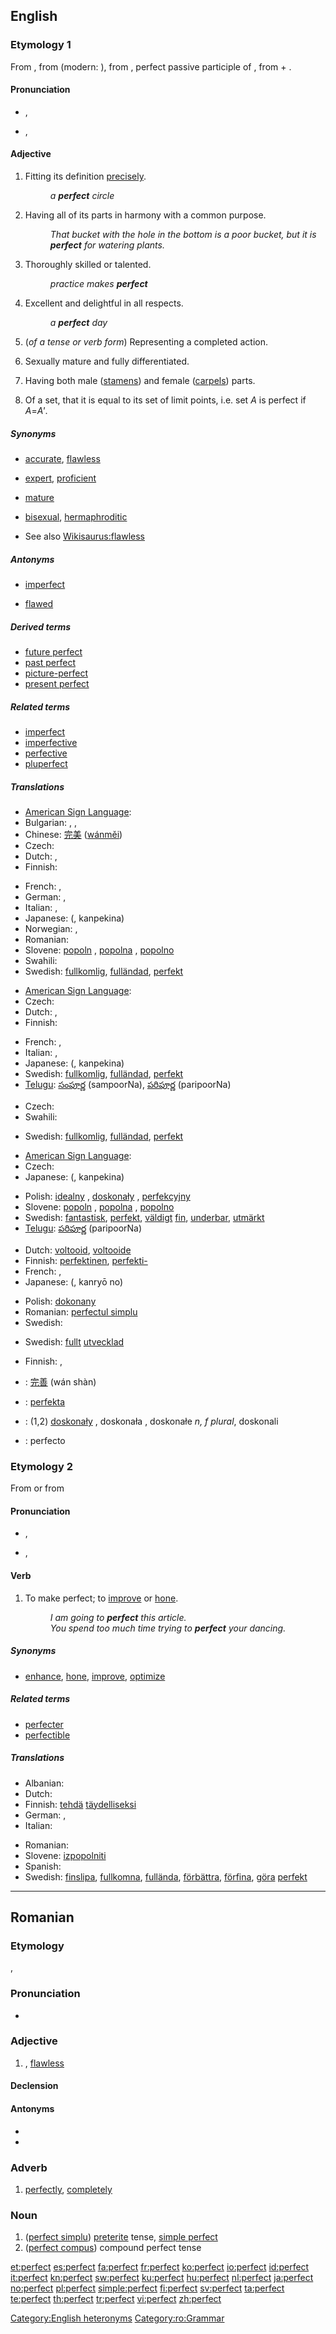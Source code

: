 {{wikipedia|dab=perfect}}
==English==

{{rank|sister|occasion|enemy|729|perfect|bright|scarcely|Paris}}

===Etymology 1===
From {{etyl|enm}} {{term|perfit|lang=enm}}, from {{etyl|fro}} {{term|parfit|lang=fro}} (modern: {{term|parfait|lang=fr}}), from {{etyl|la}} {{term|perfectus|lang=la}}, perfect passive participle of {{term|perficere||to finish|lang=la}}, from {{term|per-||through, thorough|lang=la}} + {{term|facere||to do, to make|lang=la}}.

====Pronunciation====
* {{a|UK}} {{IPA|/ˈpɜː(ɹ).fɪkt/|/ˈpɜː(ɹ).fɛkt/}}, {{SAMPA|/"p3:(r).fIkt/|/"p3:(r).fEkt/}}
* {{a|US}} {{IPA|/ˈpɝːfɪkt/|/ˈpɝːfɛkt/}}, {{SAMPA|/"p3`:fIkt/|/"p3:fEkt/}}
*: {{audio|en-us-perfect-adj.ogg|Audio (US)}}

====Adjective====
{{en-adj}}

# Fitting its definition [[precisely]].
#: ''a '''perfect''' circle''
# Having all of its parts in harmony with a common purpose.
#: ''That bucket with the hole in the bottom is a poor bucket, but it is '''perfect''' for watering plants.''
# Thoroughly skilled or talented.
#: ''practice makes '''perfect'''''
# Excellent and delightful in all respects.
#: ''a '''perfect''' day''
# {{grammar}} (''of a tense or verb form'') Representing a completed action.
# {{biology}} Sexually mature and fully differentiated.
# {{botany}} Having both male ([[stamen]]s) and female ([[carpel]]s) parts.
# {{analysis}} Of a set, that it is equal to its set of limit points, i.e. set ''A'' is perfect if ''A''=<i>A'</i>.

=====Synonyms=====
* {{sense|fitting its definition precisely}} [[accurate]], [[flawless]]
* {{sense|thoroughly skilled or talented}} [[expert]], [[proficient]]
* {{sense|biology: sexually mature and fully differentiated}} [[mature]]
* {{sense|botany: having both male and female parts}} [[bisexual]], [[hermaphroditic]]
<!--* [[parfit]]<!--archaic or obsolete-->
* See also [[Wikisaurus:flawless]]

=====Antonyms=====
* {{sense|botany: having both male and female parts}} [[imperfect]]
* [[flawed]]

=====Derived terms=====
* [[future perfect]]
* [[past perfect]]
* [[picture-perfect]]
* [[present perfect]]

=====Related terms=====
* [[imperfect]]
* [[imperfective]]
* [[perfective]]
* [[pluperfect]]

=====Translations=====
{{trans-top|fitting its definition precisely}}
* [[American Sign Language]]: {{tø|ase|SmallO@NearTipThumb-PalmDown-SmallO@CenterChesthigh-PalmUp CirclesSurface Contact|xs=American Sign Language}}
* Bulgarian: {{t+|bg|съвършен|m|tr=sǎvǎršen|sc=Cyrl}}, {{t+|bg|съвършена|f|tr=sǎvǎršena|sc=Cyrl}}, {{t+|bg|съвършено|n|tr=sǎvǎršeno|sc=Cyrl}}
* Chinese: [[完美]] ([[wánměi]])
* Czech: {{t-|cs|dokonalý|m}}
* Dutch: {{t+|nl|perfect}}, {{t-|nl|perfecte}}
* Finnish: {{t+|fi|täydellinen}}
{{trans-mid}}
* French: {{t+|fr|parfait|m}}, {{t+|fr|parfaite|f}}
* German: {{t+|de|perfekt}}, {{t+|de|vollkommen}}
* Italian: {{t+|it|perfetto|m}}, {{t+|it|perfetta|f}}
* Japanese: {{Jpan|[[完璧な]]}} ({{Jpan|[[かんぺきな]]}}, kanpekina)
* Norwegian: {{t|no|perfekt|m|f|n}},  {{t|no|perfekte|p}}
* Romanian: {{t-|ro|perfect}}
* Slovene: [[popoln]] {{m}}, [[popolna]] {{f}}, [[popolno]] {{n}}
* Swahili: {{t|sw|makini|xs=Swahili}}
* Swedish: [[fullkomlig]], [[fulländad]], [[perfekt]]
{{trans-bottom}}

{{trans-top|having all of its parts in harmony with a common purpose}}
* [[American Sign Language]]: {{tø|ase|SmallO@NearTipThumb-PalmDown-SmallO@CenterChesthigh-PalmUp CirclesSurface Contact|xs=American Sign Language}}
* Czech: {{t-|cs|dokonalý|m}}
* Dutch: {{t+|nl|perfect}}, {{t-|nl|perfecte}}
* Finnish: {{t+|fi|täydellinen}}
{{trans-mid}}
* French: {{t+|fr|parfait|m}}, {{t+|fr|parfaite|f}}
* Italian: {{t+|it|perfetto|m}}, {{t+|it|perfetta|f}}
* Japanese: {{Jpan|[[完璧な]]}} ({{Jpan|[[かんぺきな]]}}, kanpekina)
* Swedish: [[fullkomlig]], [[fulländad]], [[perfekt]]
* [[Telugu]]: [[సంపూర్ణ]] (sampoorNa), [[పరిపూర్ణ]] (paripoorNa)
{{trans-bottom}}

{{trans-top|thoroughly skilled or talented}}
* Czech: {{t-|cs|dokonalý|m}}
* Swahili: {{t|sw|makini|xs=Swahili}}
{{trans-mid}}
* Swedish: [[fullkomlig]], [[fulländad]], [[perfekt]]
{{trans-bottom}}

{{trans-top|excellent and delightful in all respects}}
* [[American Sign Language]]: {{tø|ase|SmallO@NearTipThumb-PalmDown-SmallO@CenterChesthigh-PalmUp CirclesSurface Contact|xs=American Sign Language}}
* Czech: {{t-|cs|dokonalý|m}}
* Japanese: {{Jpan|[[完璧な]]}} ({{Jpan|[[かんぺきな]]}}, kanpekina)
{{trans-mid}}
* Polish: [[idealny]] {{m}}, [[doskonały]] {{m}}, [[perfekcyjny]] {{m}}
* Slovene: [[popoln]] {{m}}, [[popolna]] {{f}}, [[popolno]] {{n}}
* Swedish: [[fantastisk]], [[perfekt]], [[väldigt]] [[fin]], [[underbar]], [[utmärkt]]
* [[Telugu]]: [[పరిపూర్ణ]] (paripoorNa)
{{trans-bottom}}

{{trans-top|grammar: of a tense or verb form: representing a completed action}}
* Dutch: [[voltooid]], [[voltooide]]
* Finnish: [[perfektinen]], [[perfekti-]]
* French: {{t+|fr|parfait|m}}, {{t+|fr|parfaite|f}}
* Japanese: {{Jpan|[[完了]]の}} ({{Jpan|[[かんりょう]]の}}, kanryō no)
{{trans-mid}}
* Polish: [[dokonany]]
* Romanian: [[perfectul simplu]]
* Swedish: {{t+|sv|perfekt}}
{{trans-bottom}}

{{trans-top|biology: sexually mature and fully differentiated}}
* Swedish: [[fullt]] [[utvecklad]]
{{trans-mid}}
{{trans-bottom}}

{{trans-top|botany: having both male and female parts}}
* Finnish: {{t-|fi|kaksineuvoinen}}, {{t+|fi|täydellinen}}
{{trans-mid}}
{{trans-bottom}}

{{checktrans-top}}
* {{ttbc|Chinese}}: [[完善]] (wán shàn)
* {{ttbc|Ido}}: [[perfekta]]
* {{ttbc|Polish}}: (1,2) [[doskonały]] {{m}}, doskonała {{f}}, doskonałe ''n, f plural'', doskonali {{m}} {{p}}
* {{ttbc|Spanish}}: perfecto
{{checktrans-bottom}}

===Etymology 2===
From {{term|perfect#Adjective|perfect}} {{qualifier|adjective}} or from {{etyl|la|en}} {{term|perfectus||lang=la}}

====Pronunciation====
* {{a|UK}} {{IPA|/pə(ɹ)ˈfɛkt/}}, {{SAMPA|/p@(r)"fEkt/}}
* {{a|US}} {{IPA|/pɚˈfɛkt/}}, {{SAMPA|/p@`"fEkt/}}
*: {{audio|en-us-perfect-verb.ogg|Audio (US)}}

====Verb====
{{en-verb}}

# {{transitive}} To make perfect; to [[improve]] or [[hone]].
#: ''I am going to '''perfect''' this article.''
#: ''You spend too much time trying to '''perfect''' your dancing.''

=====Synonyms=====
* [[enhance]], [[hone]], [[improve]], [[optimize]]

=====Related terms=====
* [[perfecter]]
* [[perfectible]]

=====Translations=====
{{trans-top|make perfect}}
* Albanian: {{t|sq|përsos}}
* Dutch: {{t+|nl|perfectioneren}}
* Finnish: [[tehdä]] [[täydellinen|täydelliseksi]]
* German: {{t-|de|vollenden}}, {{t-|de|perfektionieren}}
* Italian: {{t-|it|perfezionare}}
{{trans-mid}}
* Romanian: {{t+|ro|perfecta}}
* Slovene: [[izpopolniti]]
* Spanish: {{t-|es|perfeccionar}}
* Swedish: [[finslipa]], [[fullkomna]], [[fullända]], [[förbättra]], [[förfina]], [[göra]] [[perfekt]]
{{trans-bottom}}

[[Category:English heteronyms]]

----

==Romanian==

===Etymology===
{{etyl|la|ro}} {{term|lang=la|perfectus}}, {{etyl|de|ro}} {{term|lang=de|perfekt}}

===Pronunciation===
* {{IPA|[perˈfekt]|lang=ro}}

===Adjective===
{{ro-adj|4}}

# {{l|ro|perfect}}, [[flawless]]

====Declension====
{{ro-adj-4|mpl=perfecţi}}

====Antonyms====
* {{l|ro|imperfect}}
* {{l|ro|nedesăvârşit}}

===Adverb===
{{ro-adv}}

# [[perfectly]], [[completely]]

===Noun===
{{ro-noun|n}}

# ([[perfect simplu]]) [[preterite]] tense, [[simple perfect]]
# ([[perfect compus]]) compound perfect tense

[[Category:ro:Grammar]]

[[et:perfect]]
[[es:perfect]]
[[fa:perfect]]
[[fr:perfect]]
[[ko:perfect]]
[[io:perfect]]
[[id:perfect]]
[[it:perfect]]
[[kn:perfect]]
[[sw:perfect]]
[[ku:perfect]]
[[hu:perfect]]
[[nl:perfect]]
[[ja:perfect]]
[[no:perfect]]
[[pl:perfect]]
[[simple:perfect]]
[[fi:perfect]]
[[sv:perfect]]
[[ta:perfect]]
[[te:perfect]]
[[th:perfect]]
[[tr:perfect]]
[[vi:perfect]]
[[zh:perfect]]
